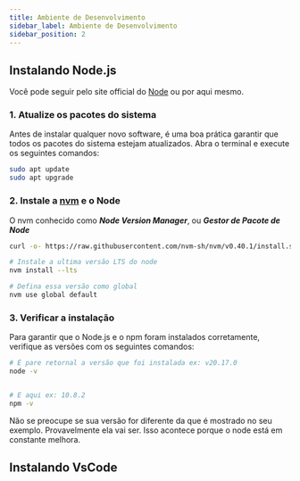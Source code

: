 ```yaml
---
title: Ambiente de Desenvolvimento
sidebar_label: Ambiente de Desenvolvimento
sidebar_position: 2
---
```





## Instalando Node.js
Você pode seguir pelo site official do [Node](https://nodejs.org/pt/download/package-manager) ou por aqui mesmo.

### 1. Atualize os pacotes do sistema
Antes de instalar qualquer novo software, é uma boa prática garantir que todos os pacotes do sistema estejam atualizados. Abra o terminal e execute os seguintes comandos:
```bash
sudo apt update
sudo apt upgrade
```

### 2. Instale a [nvm](https://github.com/nvm-sh/nvm) e o Node
O nvm conhecido como ***Node Version Manager***, ou ***Gestor de Pacote de Node***
```bash
curl -o- https://raw.githubusercontent.com/nvm-sh/nvm/v0.40.1/install.sh | bash

# Instale a ultima versão LTS do node
nvm install --lts

# Defina essa versão como global
nvm use global default
```

### 3. Verificar a instalação
Para garantir que o Node.js e o npm foram instalados corretamente, verifique as versões com os seguintes comandos:

```bash
# É pare retornal a versão que foi instalada ex: v20.17.0
node -v 


# E aqui ex: 10.8.2
npm -v
```

<Admonition type="info">
  Não se preocupe se sua versão for diferente da que é mostrado no seu exemplo. Provavelmente ela vai ser. Isso acontece porque o node está em constante melhora.
</Admonition>


## Instalando VsCode
